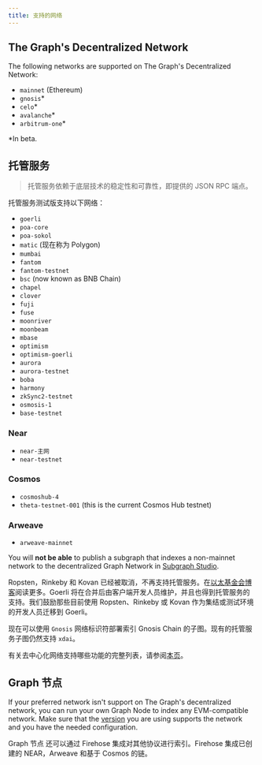 ```yaml
---
title: 支持的网络
---
```


## The Graph's Decentralized Network

The following networks are supported on The Graph's Decentralized Network:

- `mainnet` (Ethereum)
- `gnosis`\*
- `celo`\*
- `avalanche`\*
- `arbitrum-one`\*

\*In beta.

## 托管服务

> 托管服务依赖于底层技术的稳定性和可靠性，即提供的 JSON RPC 端点。

托管服务测试版支持以下网络：

- `goerli`
- `poa-core`
- `poa-sokol`
- `matic` (现在称为 Polygon)
- `mumbai`
- `fantom`
- `fantom-testnet`
- `bsc` (now known as BNB Chain)
- `chapel`
- `clover`
- `fuji`
- `fuse`
- `moonriver`
- `moonbeam`
- `mbase`
- `optimism`
- `optimism-goerli`
- `aurora`
- `aurora-testnet`
- `boba`
- `harmony`
- `zkSync2-testnet`
- `osmosis-1`
- `base-testnet`

### Near

- `near-主网`
- `near-testnet`

### Cosmos

- `cosmoshub-4`
- `theta-testnet-001` (this is the current Cosmos Hub testnet)

### Arweave

- `arweave-mainnet`

You will **not be able** to publish a subgraph that indexes a non-mainnet network to the decentralized Graph Network in [Subgraph Studio](/deploying/subgraph-studio).

Ropsten，Rinkeby 和 Kovan 已经被取消，不再支持托管服务。在[以太基金会博客](https://blog.ethereum.org/2022/06/21/testnet-deprecation)阅读更多。Goerli 将在合并后由客户端开发人员维护，并且也得到托管服务的支持。我们鼓励那些目前使用 Ropsten、Rinkeby 或 Kovan 作为集结或测试环境的开发人员迁移到 Goerli。

现在可以使用 `Gnosis` 网络标识符部署索引 Gnosis Chain 的子图。现有的托管服务子图仍然支持 `xdai`。

有关去中心化网络支持哪些功能的完整列表，请参阅[本页](https://github.com/graphprotocol/indexer/blob/main/docs/networks/mainnet.md#feature-support)。

## Graph 节点

If your preferred network isn't support on The Graph's decentralized network, you can run your own Graph Node to index any EVM-compatible network. Make sure that the [version](https://github.com/graphprotocol/graph-node/releases) you are using supports the network and you have the needed configuration.

Graph 节点 还可以通过 Firehose 集成对其他协议进行索引。Firehose 集成已创建的 NEAR，Arweave 和基于 Cosmos 的链。
